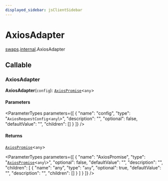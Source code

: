 ```yaml
---
displayed_sidebar: jsClientSidebar
---
```



# AxiosAdapter

[swaps](../../modules/swaps.mdx).[internal](../../swaps/modules/swaps.internal.mdx).AxiosAdapter

## Callable

### AxiosAdapter

**AxiosAdapter**(`config`): [`AxiosPromise`](swaps.internal.AxiosPromise.mdx)<`any`\>

#### Parameters

<ParameterTypes parameters={[
  {
    "name": "config",
    "type": "`AxiosRequestConfig`<`any`\\>",
    "description": "",
    "optional": false,
    "defaultValue": "",
    "children": []
  }
]} />

#### Returns

[`AxiosPromise`](swaps.internal.AxiosPromise.mdx)<`any`\>

<ParameterTypes parameters={[
  {
    "name": "AxiosPromise",
    "type": "[`AxiosPromise`](swaps.internal.AxiosPromise.mdx)<`any`\\>",
    "optional": false,
    "defaultValue": "",
    "description": "",
    "children": [
      {
        "name": "any",
        "type": "`any`",
        "optional": true,
        "defaultValue": "",
        "description": "",
        "children": []
      }
    ]
  }
]} />
